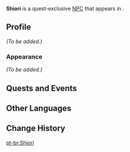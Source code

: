 {{Meta
<!-- REMOVE THIS TEMPLATE AFTER ADDING MISSING INFO -->
|missing_NPC_profile  = yes
}}
{{Character Infobox
|type             = Quest NPC
|image            = NPC Shiori.jpg
|region           = Inazuma
|location         = Inazuma
}}
'''Shiori''' {{Lang|ja=志織}} is a quest-exclusive [[NPC]] that appears in {{Quest|Rumors Abound}}.

==Profile==
<!-- detailed story/lore information goes here -->
''(To be added.)''

===Appearance===
''(To be added.)''

==Quests and Events==
{{Quests and Events}}

==Other Languages==
{{Other Languages
|default_hidden = 1
|en      = Shiori
|zhs     = 志织
|zhs_rm  = Zhìzhī
|zht     = 志織
|zht_rm  = Zhìzhī
|ja      = 志織
|ja_rm   = Shiori
|ko      = 시오리
|es      = Shiori
|fr      = Shiori
|ru      = Сиори
|th      = Shiori
|vi      = Shiori
|de      = Shiori
|id      = Shiori
|pt      = Shiori
|tr      = Shiori
|it      = Shiori
}}

==Change History==
{{Change History|2.1}}

[[pt-br:Shiori]]